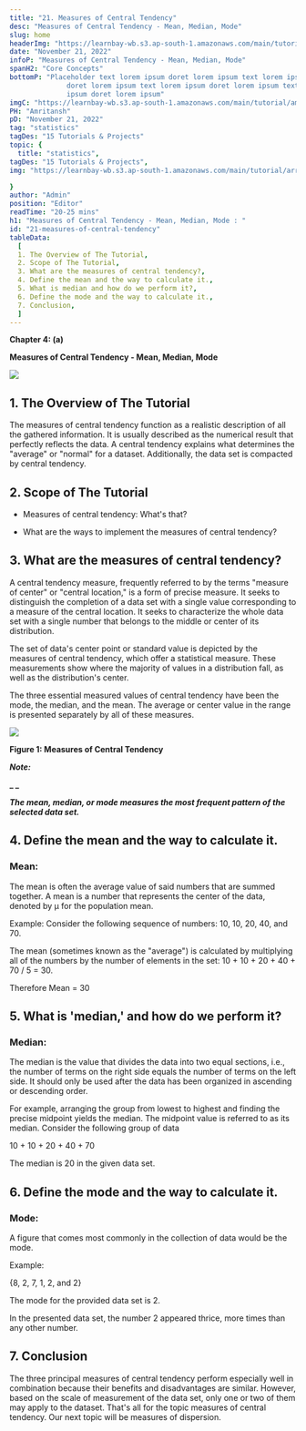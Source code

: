 ```yaml
---
title: "21. Measures of Central Tendency"
desc: "Measures of Central Tendency - Mean, Median, Mode"
slug: home
headerImg: "https://learnbay-wb.s3.ap-south-1.amazonaws.com/main/tutorial/Statistics+Header.png"
date: "November 21, 2022"
infoP: "Measures of Central Tendency - Mean, Median, Mode"
spanH2: "Core Concepts"
bottomP: "Placeholder text lorem ipsum doret lorem ipsum text lorem ipsum
              doret lorem ipsum text lorem ipsum doret lorem ipsum text lorem
              ipsum doret lorem ipsum"
imgC: "https://learnbay-wb.s3.ap-south-1.amazonaws.com/main/tutorial/amritansh.png"
PH: "Amritansh"
pD: "November 21, 2022"
tag: "statistics"
tagDes: "15 Tutorials & Projects"
topic: {
  title: "statistics",
tagDes: "15 Tutorials & Projects",
img: "https://learnbay-wb.s3.ap-south-1.amazonaws.com/main/tutorial/arrow.png"

}
author: "Admin"
position: "Editor"
readTime: "20-25 mins"
h1: "Measures of Central Tendency - Mean, Median, Mode : "
id: "21-measures-of-central-tendency"
tableData:
  [
  1. The Overview of The Tutorial, 
  2. Scope of The Tutorial,  
  3. What are the measures of central tendency?,  
  4. Define the mean and the way to calculate it.,  
  5. What is median and how do we perform it?,
  6. Define the mode and the way to calculate it.,
  7. Conclusion,
  ]
---
```



**Chapter 4: (a)**

**Measures of Central Tendency - Mean, Median, Mode**


<img src="https://learnbay-wb.s3.ap-south-1.amazonaws.com/main/tutorial/statistics/Measures+of+Central+Tendency+-+Mean%2C+Median%2C+Mode.jpg"></img>


## 1. The Overview of The Tutorial




The measures of central tendency function as a realistic description of all the gathered information. It is usually described as the numerical result that perfectly reflects the data. A central tendency explains what determines the "average" or "normal" for a dataset. Additionally, the data set is compacted by central tendency.


## 2. Scope of The Tutorial




  * Measures of central tendency: What's that?


  * What are the ways to implement the measures of central tendency?


## 3. What are the measures of central tendency?



A central tendency measure, frequently referred to by the terms "measure of center" or "central location," is a form of precise measure. It seeks to distinguish the completion of a data set with a single value corresponding to a measure of the central location. It seeks to characterize the whole data set with a single number that belongs to the middle or center of its distribution.


The set of data's center point or standard value is depicted by the measures of central tendency, which offer a statistical measure. These measurements show where the majority of values in a distribution fall, as well as the distribution's center.


The three essential measured values of central tendency have been the mode, the median, and the mean. The average or center value in the range is presented separately by all of these measures.


<img src="https://learnbay-wb.s3.ap-south-1.amazonaws.com/main/tutorial/statistics/_Measures+of+Central+Tendency++sub.jpg"></img>



**Figure 1: Measures of Central Tendency**


**_Note:_**

**_ _**

**_The mean, median, or mode measures the most frequent pattern of the selected data set._**


## 4. Define the mean and the way to calculate it.



### **Mean:**


The mean is often the average value of said numbers that are summed together. A mean is a number that represents the center of the data, denoted by µ for the population mean.

Example: Consider the following sequence of numbers: 10, 10, 20, 40, and 70.

The mean (sometimes known as the "average") is calculated by multiplying all of the numbers by the number of elements in the set: 10 + 10 + 20 + 40 + 70 / 5 = 30.

Therefore Mean = 30


## 5. What is 'median,' and how do we perform it?



### **Median:**


The median is the value that divides the data into two equal sections, i.e., the number of terms on the right side equals the number of terms on the left side. It should only be used after the data has been organized in ascending or descending order.

For example, arranging the group from lowest to highest and finding the precise midpoint yields the median. The midpoint value is referred to as its median. Consider the following group of data

10 + 10 + 20 + 40 + 70

The median is 20 in the given data set.

## 6. Define the mode and the way to calculate it.




### **Mode:**

A figure that comes most commonly in the collection of data would be the mode.

Example:

{8, 2, 7, 1, 2, and 2}

The mode for the provided data set is 2.

In the presented data set, the number 2 appeared thrice, more times than any other number.



## 7. Conclusion



The three principal measures of central tendency perform especially well in combination because their benefits and disadvantages are similar. However, based on the scale of measurement of the data set, only one or two of them may apply to the dataset. That's all for the topic measures of central tendency. Our next topic will be measures of dispersion.

